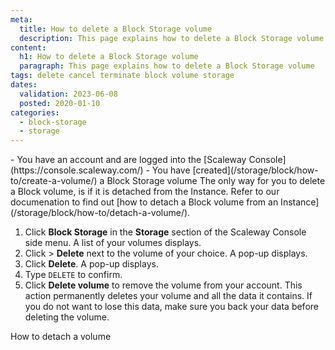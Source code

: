 ```yaml
---
meta:
  title: How to delete a Block Storage volume
  description: This page explains how to delete a Block Storage volume
content:
  h1: How to delete a Block Storage volume
  paragraph: This page explains how to delete a Block Storage volume
tags: delete cancel terminate block volume storage
dates:
  validation: 2023-06-08
  posted: 2020-01-10
categories:
  - block-storage
  - storage
---
```


<Macro id="iam-requirements" />

<Message type="requirement">
  - You have an account and are logged into the [Scaleway Console](https://console.scaleway.com/)
  - You have [created](/storage/block/how-to/create-a-volume/) a Block Storage volume
</Message>

<Message type="note">
  The only way for you to delete a Block volume, is if it is detached from the Instance. Refer to our documenation to find out [how to detach a Block volume from an Instance](/storage/block/how-to/detach-a-volume/).
</Message>

1. Click **Block Storage** in the **Storage** section of the Scaleway Console side menu. A list of your volumes displays.
2. Click <Icon name="more" /> > **Delete** next to the volume of your choice. A pop-up displays.
5. Click **Delete**. A pop-up displays.
6. Type `DELETE` to confirm.
7. Click **Delete volume** to remove the volume from your account.
    <Message type="important">
      This action permanently deletes your volume and all the data it contains. If you do not want to lose this data, make sure you back your data before deleting the volume.
    </Message>

<Navigation title="See Also">
  <PreviousButton to="/storage/block/how-to/detach-a-volume/">How to detach a volume</PreviousButton>
</Navigation>
